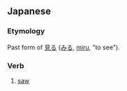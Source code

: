 ==Japanese==
{{ja-kanjitab|み|yomi=k}}

===Etymology===
Past form of [[見る]] ([[みる]], [[miru]], "to see").

===Verb===
{{ja-verb form|みた}}

# [[saw]]
#: {{ja-usex|あの 監督 の 映%画 を '''見た''' こと は ありません。|あの かんとく の えい%が を '''みた''' こと は ありません。|I haven't seen any of that director's movies before.}}